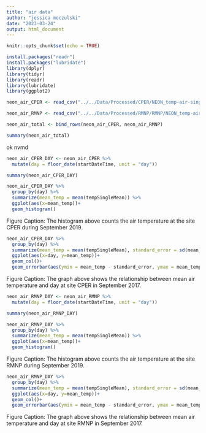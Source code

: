 ```yaml
---
title: "air data"
author: "jessica moczulski"
date: "2023-03-24"
output: html_document
---
```


```r
knitr::opts_chunk$set(echo = TRUE)
```

```r
install.packages("readr")
install.packages("lubridate")
library(dplyr)
library(tidyr)
library(readr) 
library(lubridate)
library(ggplot2)
```

```r
neon_air_CPER <- read_csv("../../Data/Processed/CPER/NEON_temp-air-single/CPER_Sep_2017_Air_30min/NEON.D10.CPER.DP1.00002.001.000.030.030.SAAT_30min.2017-09.expanded.20221201T015159Z.csv")

neon_air_RMNP <- read_csv("../../Data/Processed/RMNP/RMNP/NEON_temp-air-single/RMNP_Sep_2017_Air/NEON.D10.RMNP.DP1.00002.001.000.030.030.SAAT_30min.2017-09.basic.20221210T032125Z.csv")
```
```r

neon_air_total <- bind_rows(neon_air_CPER, neon_air_RMNP)

summary(neon_air_total)

```

ok nvmd

```r
neon_air_CPER_DAY <- neon_air_CPER %>%
  mutate(day = floor_date(startDateTime, unit = "day"))

summary(neon_air_CPER_DAY)

```

```r

neon_air_CPER_DAY %>% 
  group_by(day) %>% 
  summarize(mean_temp = mean(tempSingleMean)) %>% 
  ggplot(aes(x=mean_temp))+
  geom_histogram()

```
Figure Caption: The histogram above counts the air temperature at the site CPER during September 2019. 
```r

neon_air_CPER_DAY %>% 
  group_by(day) %>% 
  summarize(mean_temp = mean(tempSingleMean), standard_error = sd(mean_temp)/sqrt(n())) %>% 
  ggplot(aes(x=day, y=mean_temp))+
  geom_col()+
  geom_errorbar(aes(ymin = mean_temp - standard_error, ymax = mean_temp + standard_error), width = .8)

```
Figure Caption: The graph above shows the relationship between mean air temperature and day at site CPER in September 2017. 


```r
neon_air_RMNP_DAY <- neon_air_RMNP %>%
  mutate(day = floor_date(startDateTime, unit = "day"))

summary(neon_air_RMNP_DAY)

```

```r
neon_air_RMNP_DAY %>% 
  group_by(day) %>% 
  summarize(mean_temp = mean(tempSingleMean)) %>% 
  ggplot(aes(x=mean_temp))+
  geom_histogram()

```
Figure Caption: The histogram above counts the air temperature at the site RMNP during September 2019. 

```r

neon_air_RMNP_DAY %>% 
  group_by(day) %>% 
  summarize(mean_temp = mean(tempSingleMean), standard_error = sd(mean_temp)/sqrt(n())) %>% 
  ggplot(aes(x=day, y=mean_temp))+
  geom_col()+
  geom_errorbar(aes(ymin = mean_temp - standard_error, ymax = mean_temp + standard_error), width = .8)

```
Figure Caption: The graph above shows the relationship between mean air temperature and day at site RMNP in September 2017. 